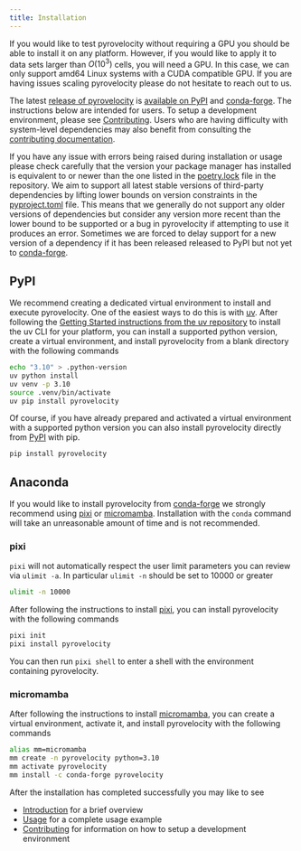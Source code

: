 ```yaml
---
title: Installation
---
```



::: {#nte-architecture .callout-note collapse=true title="Architecture and accelerator support"}
If you would like to test pyrovelocity without requiring a GPU you should be
able to install it on any platform. However, if you would like to apply it to
data sets larger than $O(10^3)$ cells, you will need a GPU.
In this case, we can only support amd64 Linux systems with a CUDA compatible GPU.
If you are having issues scaling pyrovelocity please do not hesitate to reach out to us.
:::

The latest [release of pyrovelocity](https://github.com/pinellolab/pyrovelocity/releases)
is [available on PyPI](https://pypi.org/project/pyrovelocity/) and 
[conda-forge](https://anaconda.org/conda-forge/pyrovelocity).
The instructions below are intended for users. To setup a development 
environment, please see [Contributing](../about/contributing.qmd).
Users who are having difficulty with system-level dependencies may also
benefit from consulting the [contributing documentation](../about/contributing.qmd).

::: {#nte-versions .callout-important collapse=true title="Installation or usage errors and version constraints"}
If you have any issue with errors being raised during installation or usage
please check carefully that the version your package manager has installed is equivalent
to or newer than the one listed in the
[poetry.lock](https://github.com/pinellolab/pyrovelocity/blob/main/poetry.lock)
file in the repository.
We aim to support all latest stable versions of third-party dependencies
by lifting lower bounds on version constraints in the 
[pyproject.toml](https://github.com/pinellolab/pyrovelocity/blob/main/pyproject.toml) file.
This means that we generally do not support any older versions of dependencies
but consider any version more recent than the lower bound to be supported or a bug 
in pyrovelocity if attempting to use it produces an error.
Sometimes we are forced to delay support for a new version of a dependency
if it has been released released to PyPI but not yet to [conda-forge](https://conda-forge.org/packages/).
:::

::: {.panel-tabset}

## PyPI

We recommend creating a dedicated virtual environment to install and execute pyrovelocity.
One of the easiest ways to do this is with [uv](https://github.com/astral-sh/uv/tree/0.2.24?tab=readme-ov-file#getting-started).
After following the [Getting Started instructions from the uv repository](https://github.com/astral-sh/uv/tree/0.2.24?tab=readme-ov-file#getting-started)
to install the uv CLI for your platform, you can install a supported python
version, create a virtual environment, and install pyrovelocity from a blank directory with the following commands

```bash
echo "3.10" > .python-version
uv python install
uv venv -p 3.10
source .venv/bin/activate
uv pip install pyrovelocity
```

Of course, if you have already prepared and activated a virtual environment
with a supported python version you can also install pyrovelocity directly
from [PyPI](https://pypi.org/project/pyrovelocity/) with pip.

```bash
pip install pyrovelocity
```

## Anaconda

If you would like to install pyrovelocity from [conda-forge](https://anaconda.org/conda-forge/pyrovelocity)
we strongly recommend using [pixi](https://prefix.dev/channels/conda-forge/packages/pyrovelocity)
or [micromamba](https://mamba.readthedocs.io/en/latest/installation/micromamba-installation.html).
Installation with the `conda` command will take an unreasonable amount of time and is not recommended.

::: {.panel-tabset}

### pixi

`pixi` will not automatically respect the user limit parameters you can
review via `ulimit -a`.
In particular `ulimit -n` should be set to 10000 or greater

```bash
ulimit -n 10000
```

After following the instructions to install [pixi](https://prefix.dev/channels/conda-forge/packages/pyrovelocity),
you can install pyrovelocity with the following commands

```bash
pixi init
pixi install pyrovelocity
```

You can then run `pixi shell` to enter a shell with the environment containing pyrovelocity.


### micromamba

After following the instructions to install [micromamba](https://mamba.readthedocs.io/en/latest/installation/micromamba-installation.html),
you can create a virtual environment, activate it, and install pyrovelocity with the following commands

```bash
alias mm=micromamba
mm create -n pyrovelocity python=3.10
mm activate pyrovelocity
mm install -c conda-forge pyrovelocity
```

:::


:::

After the installation has completed successfully you may like to see

- [Introduction](/tutorials/introduction.qmd) for a brief overview
- [Usage](/templates/user_example/user_example.qmd) for a complete usage example 
- [Contributing](/about/contributing.qmd) for information on how to setup a development environment
